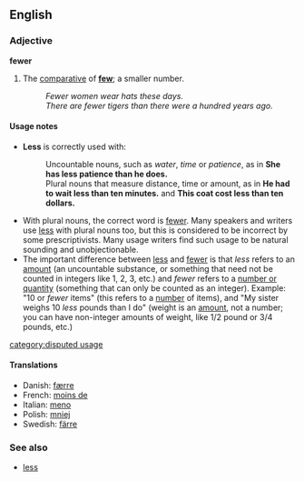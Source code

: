 ==English==
===Adjective===
'''fewer'''

#The [[comparative]] of '''[[few]]'''; a smaller number.
#:''Fewer women wear hats these days.''
#:''There are fewer tigers than there were a hundred years ago.''

====Usage notes====
<!-- Changes made here should be reflected in the "Usage note" for LESS -->
*'''Less''' is correctly used with:
*:Uncountable nouns, such as ''water'', ''time'' or ''patience'', as in '''She has less patience than he does.'''
*:Plural nouns that measure distance, time or amount, as in '''He had to wait less than ten minutes.''' and '''This coat cost less than ten dollars.'''
*With plural nouns, the correct word is [[fewer]].  Many speakers and writers use [[less]] with plural nouns too, but this is considered to be incorrect by some prescriptivists. Many usage writers find such usage to be natural sounding and unobjectionable.
*The important difference between [[less]] and [[fewer]] is that ''less'' refers to an <u>amount</u> (an uncountable substance, or something that need not be counted in integers like 1, 2, 3, etc.) and ''fewer'' refers to a <u>number or quantity</u> (something that can only be counted as an integer).  Example: "10 or ''fewer'' items" (this refers to a <U>number</u> of items), and "My sister weighs 10 ''less'' pounds than I do" (weight is an <u>amount</u>, not a number; you can have non-integer amounts of weight, like 1/2 pound or 3/4 pounds, etc.)
<!-- Changes made here should be reflected in the "Usage note" for LESS -->
[[category:disputed usage]]

====Translations====
*Danish: [[færre]]
*French: [[moins de]]
*Italian: [[meno]]
*Polish: [[mniej]]
*Swedish: [[färre]]

===See also===
*[[less]]